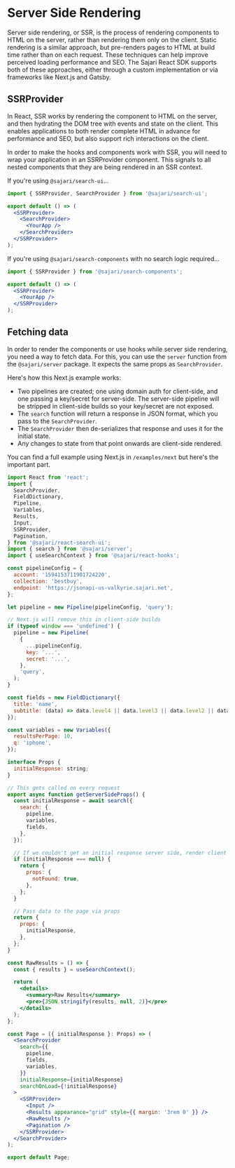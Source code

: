 
<SEO
  title="Server Side Rendering"
  description="Pre-render your search interface on the server to improved perceived performance and SEO."
/>

# Server Side Rendering

Server side rendering, or SSR, is the process of rendering components to HTML on the server, rather than rendering them only on the client. Static rendering is a similar approach, but pre-renders pages to HTML at build time rather than on each request. These techniques can help improve perceived loading performance and SEO. The Sajari React SDK supports both of these approaches, either through a custom implementation or via frameworks like Next.js and Gatsby.

## SSRProvider

In React, SSR works by rendering the component to HTML on the server, and then hydrating the DOM tree with events and state on the client. This enables applications to both render complete HTML in advance for performance and SEO, but also support rich interactions on the client.

In order to make the hooks and components work with SSR, you will need to wrap your application in an SSRProvider component. This signals to all nested components that they are being rendered in an SSR context.

If you're using `@sajari/search-ui`...

```jsx live=false
import { SSRProvider, SearchProvider } from '@sajari/search-ui';

export default () => (
  <SSRProvider>
    <SearchProvider>
      <YourApp />
    </SearchProvider>
  </SSRProvider>
);
```

If you're using `@sajari/search-components` with no search logic required...

```jsx live=false
import { SSRProvider } from '@sajari/search-components';

export default () => (
  <SSRProvider>
    <YourApp />
  </SSRProvider>
);
```

## Fetching data

In order to render the components or use hooks while server side rendering, you need a way to fetch data. For this, you can use the `server` function from the `@sajari/server` package. It expects the same props as `SearchProvider`.

Here's how this Next.js example works:

- Two pipelines are created; one using domain auth for client-side, and one passing a key/secret for server-side. The server-side pipeline will be stripped in client-side builds so your key/secret are not exposed.
- The `search` function will return a response in JSON format, which you pass to the `SearchProvider`.
- The `SearchProvider` then de-serializes that response and uses it for the initial state.
- Any changes to state from that point onwards are client-side rendered.

You can find a full example using Next.js in `/examples/next` but here's the important part.

```jsx live=false
import React from 'react';
import {
  SearchProvider,
  FieldDictionary,
  Pipeline,
  Variables,
  Results,
  Input,
  SSRProvider,
  Pagination,
} from '@sajari/react-search-ui';
import { search } from '@sajari/server';
import { useSearchContext } from '@sajari/react-hooks';

const pipelineConfig = {
  account: '1594153711901724220',
  collection: 'bestbuy',
  endpoint: 'https://jsonapi-us-valkyrie.sajari.net',
};

let pipeline = new Pipeline(pipelineConfig, 'query');

// Next.js will remove this in client-side builds
if (typeof window === 'undefined') {
  pipeline = new Pipeline(
    {
      ...pipelineConfig,
      key: '...',
      secret: '...',
    },
    'query',
  );
}

const fields = new FieldDictionary({
  title: 'name',
  subtitle: (data) => data.level4 || data.level3 || data.level2 || data.level1 || data.brand,
});

const variables = new Variables({
  resultsPerPage: 10,
  q: 'iphone',
});

interface Props {
  initialResponse: string;
}

// This gets called on every request
export async function getServerSideProps() {
  const initialResponse = await search({
    search: {
      pipeline,
      variables,
      fields,
    },
  });

  // If we couldn't get an initial response server side, render client side
  if (initialResponse === null) {
    return {
      props: {
        notFound: true,
      },
    };
  }

  // Pass data to the page via props
  return {
    props: {
      initialResponse,
    },
  };
}

const RawResults = () => {
  const { results } = useSearchContext();

  return (
    <details>
      <summary>Raw Results</summary>
      <pre>{JSON.stringify(results, null, 2)}</pre>
    </details>
  );
};

const Page = ({ initialResponse }: Props) => (
  <SearchProvider
    search={{
      pipeline,
      fields,
      variables,
    }}
    initialResponse={initialResponse}
    searchOnLoad={!initialResponse}
  >
    <SSRProvider>
      <Input />
      <Results appearance="grid" style={{ margin: '3rem 0' }} />
      <RawResults />
      <Pagination />
    </SSRProvider>
  </SearchProvider>
);

export default Page;
```
